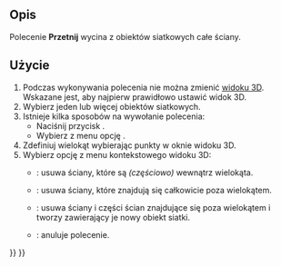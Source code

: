 <languages/>

{{Docnav/pl
|[[Mesh_Difference/pl|Różnica]]
|[[Mesh_PolyTrim/pl|Przytnij siatkę]]
|[[Mesh_Workbench/pl|środowisko pracy Siatka]]
|IconL=Mesh_Difference.svg
|IconR=Mesh_PolyTrim.svg
|IconC=Workbench_Mesh.svg
}}

{{GuiCommand/pl
|Name=Mesh PolyCut
|Name/pl=Siatka Przetnij
|MenuLocation=Siatki → Cięcie → Przetnij siatkę
|Workbenches=[[Mesh_Workbench/pl|Siatka]]
|SeeAlso=[[Mesh_PolyTrim/pl|Przytnij]], [[Mesh_TrimByPlane/pl|Przytnij siatkę płaszczyzną]]
}}

<span id="Description"></span>
==Opis==

Polecenie '''Przetnij''' wycina z obiektów siatkowych całe ściany.

<span id="Usage"></span>
==Użycie==

# Podczas wykonywania polecenia nie można zmienić [[3D_view/pl|widoku 3D]]. Wskazane jest, aby najpierw prawidłowo ustawić widok 3D.
# Wybierz jeden lub więcej obiektów siatkowych.
# Istnieje kilka sposobów na wywołanie polecenia:
#* Naciśnij przycisk {{Button|[[Image:Mesh_PolyCut.svg|16px]] '''Przetnij siatkę'''}}.
#* Wybierz z menu  opcję {{MenuCommand|Siatki → Cięcie → [[Image:Mesh_PolyCut.svg|16px]] Przetnij siatkę}}.
# Zdefiniuj wielokąt wybierając punkty w oknie widoku 3D.
# Wybierz opcję z menu kontekstowego widoku 3D:
#* {{MenuCommand|Wewnętrzny}}: usuwa ściany, które są ''(częściowo)'' wewnątrz wielokąta.
#* {{MenuCommand|Zewnętrzny}}: usuwa ściany, które znajdują się całkowicie poza wielokątem.
#* {{MenuCommand|Rozdziel}}: usuwa ściany i części ścian znajdujące się poza wielokątem i tworzy zawierający je nowy obiekt siatki.
#* {{MenuCommand|Anuluj}}: anuluje polecenie.


{{Docnav/pl
|[[Mesh_Difference/pl|Różnica]]
|[[Mesh_PolyTrim/pl|Przytnij siatkę]]
|[[Mesh_Workbench/pl|środowisko pracy Siatka]]
|IconL=Mesh_Difference.svg
|IconR=Mesh_PolyTrim.svg
|IconC=Workbench_Mesh.svg
}}

{{Mesh Tools navi{{#translation:}}}}
{{Userdocnavi{{#translation:}}}}
{{clear}}